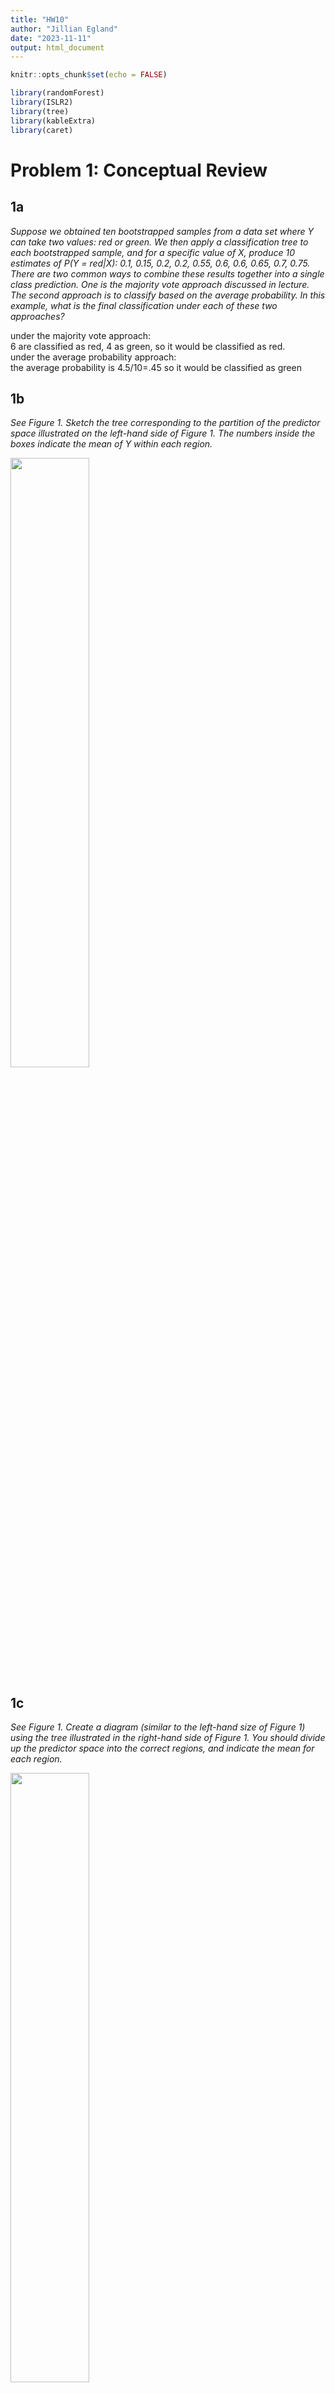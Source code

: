 ```yaml
---
title: "HW10"
author: "Jillian Egland"
date: "2023-11-11"
output: html_document
---
```


```r
knitr::opts_chunk$set(echo = FALSE)
```
```r
library(randomForest)
library(ISLR2)
library(tree)
library(kableExtra)
library(caret)

```

# Problem 1: Conceptual Review
## 1a 
*Suppose we obtained ten bootstrapped samples from a data set where Y can take two values: red or green. We then apply a classification tree to each bootstrapped sample, and for a specific value of X, produce 10 estimates of P(Y = red|X): 0.1, 0.15, 0.2, 0.2, 0.55, 0.6, 0.6, 0.65, 0.7, 0.75.*  
*There are two common ways to combine these results together into a single class prediction. One is the majority vote approach discussed in lecture. The second approach is to classify based on the average probability. In this example, what is the final classification under each of these two approaches?*  

under the majority vote approach:  
6 are classified as red, 4 as green, so it would be classified as red.  
under the average probability approach:  
the average probability is 4.5/10=.45 so it would be classified as green  

## 1b 
*See Figure 1. Sketch the tree corresponding to the partition of the predictor space illustrated on the left-hand side of Figure 1. The numbers inside the boxes indicate the mean of Y within each region.*  

![](IMG_1215.jpg){width=50%}

## 1c 
*See Figure 1. Create a diagram (similar to the left-hand size of Figure 1) using the tree illustrated in the right-hand side of Figure 1. You should divide up the predictor space into the correct regions, and indicate the mean for each region.*  

![](IMG_1217.jpg){width=50%}

## 1d 
*Can bagging ever result in a higher variance than an individual tree? Justify your answer by a simple argument using statistical ideas or theory.*  

No, it will always result in a lower variance, but sometimes the reduction in variance is only a small one. Using bagging, we average the trees which reduces the variance. the variance of the average  of independent variables is σ^2/n, but if they are uncorrelated, the variance of their average is 1/4(var(Z1) + var(Z2) + 2Cov(Z1, Z2)). If the variables are very correlated, this correlation will decrease the amount of reduction in variance.  


# Problem 2: Basics of Decision Trees 
## 2a 
*Create a training set containing a random sample of 800 observations, and a test set containing the remaining observations.*  

```r
set.seed(2)
n = dim(OJ)[1]
train_index = sample(1:n,800,replace=F)
train = OJ[train_index,]
test = OJ[-train_index,] 


```

## 2b 
*Fit a tree to the training data with Purchase as the response and the other variables as predictors. Produce summary statistics about the tree (using the summary() function) and describe the results obtained. What is the training error? How many terminal nodes does the tree have?*  

training error: 127/800  
9 terminal nodes  
```r
tree.oj = tree(Purchase~.,data=train)
summary(tree.oj)

```
 


## 2c 
*Type in the name of the tree object in order to get a detailed text output. Pick one of the terminal nodes and interpret the information displayed.*  

terminal node: 25) PriceDiff > -0.35 81  103.10 CH ( 0.66667 0.33333 ) * 
When LoyalCH is >0.5036 and <0.738 and PriceDiff is <0.265 and >-0.35, the predicted response is CH.   
```r
tree.oj
```

## 2d 
*Create a plot of the tree, and interpret the results.*  

This tree only used LoyalCH, Store, PriceDiff, SpecialCH, and WeekofPurchase as spliting points, so it has deemed those most important. Since LoyalCH is the first split, it had the largest reduction in MSE.  
```r
plot(tree.oj)
text(tree.oj,pretty=0)

```

## 2e 
*Predict the response on the test set and report the confusion matrix. What is the test error?*  

confusion matrix and misclassification rate:  
```r
tree.pred = predict(tree.oj, newdata=test, type='class')

table(tree.pred,test$Purchase)
mean(tree.pred!=test$Purchase)


```

## 2f 
*Apply cv.tree() to determine the optimal tree size. Produce a plot with tree size on the x-axis and cross-validated classification error rate on the y-axis.*  

```r
cv.oj = cv.tree(tree.oj) #performs CV in on order to the determine the optimal level of tree complexity. 

plot(cv.oj$size, cv.oj$dev, type='b')


```

## 2g 
*What tree size corresponds to the lowest cross-validated classification error rate?*  

tree size corresponding to the lowest cross-validated classification error rate:  
```r
cv.oj$size[which.min(cv.oj$dev)]

```

## 2h 
*Produce a pruned tree corresponding to the optimal tree size obtained using cross-validation. If cross-validation does not lead to selection of a pruned tree, then create a pruned tree with five terminal nodes.*  

pruned tree of best size:  
```r
prune.oj= prune.tree(tree.oj,best=cv.oj$size[which.min(cv.oj$dev)]) #best represents the size of a specific subtree in the cost-complexity sequence to be returned

plot(prune.oj)
text(prune.oj,pretty=0)


```

## 2i 
*Compare the training error rates between the pruned and un-pruned trees. Which is higher? Is this what you expect? Explain.*  

the training misclassification rate is larger for the pruned tree. This is what I would expect as the original tree would be very overfit to the training data, so pruning it would increase the training error. 
```r
## original tree 
summary(tree.oj)$misclass ## train 

## pruned tree 
summary(prune.oj)$misclass

```

## 2j 
*Compare the test errors rates between the pruned and un-pruned trees. Which is higher? Is this what you expect? Explain.*  

The misclassification rates for both the pruned and unpruned trees are extremely similar. I would have expected the pruned tree to do better since it was less overfit. 
```r
## original tree 
mean(tree.pred!=test$Purchase) # test 


## pruned tree 
prune.pred = predict(prune.oj,newdata=test, type='class')
mean(prune.pred != test$Purchase)



```


# Problem 3: Bagging and Random Forests
## 3a 
*Split the data set into a training and test set. Convert Sales to a qualitative response, the same way we did in class.*  
```r
Carseats$High <- factor(ifelse(Carseats$Sales <=8, "No", "Yes"))
Carseats1 = Carseats[,-1]
train_index <- sample(1:nrow(Carseats1), 200)

train = Carseats1[train_index, ]
test = Carseats1[-train_index, ]


```

## 3b 
*Fit a classification tree to the training set. Use gini index as your splitting criteria. Plot the tree here and interpret the results. Report your training and test error.*  

This tree only used 8 variables out of 11. Advertising was the first split, and therefore the most important in lowering MSE, and Price was the second.  
Training MSE: 27/200 = 0.145  
Test MSE: .325
```r
tree.car = tree(High~., data=train, split='gini')
summary(tree.car)$misclass

tree.pred = predict(tree.car, newdata=test, type='class')
mean(tree.pred!=test$High)

summary(tree.car)
```
```r
plot(tree.car)
text(tree.car,pretty=0)

```

## 3c 
*Implement cross-validation to obtain the optimal level of tree complexity. What size tree is optimal? What is the test error for the pruned tree?*  

optimal tree size:   
```r
cv.car = cv.tree(tree.car)
#cv.car
cv.car$size[which.min(cv.car$dev)]
```
test MSE for pruned tree: 
```r
prune.car= prune.tree(tree.car,best=cv.car$size[which.min(cv.car$dev)])
pred.car = predict(prune.car, newdata=test, type='class')
mean(pred.car!=test$High)

```

## 3d 
*Implementing bagging on the training set. Set B = 500, where B is the number of trees. What test error do you obtain? Use the importance() function to determine which variables are the most important and report them here.*  

test MSE: 0.205 
```r
bag.car = randomForest(High~.,data=train, mtry = dim(Carseats1)[2]-1, importance = TRUE, ntree=500)
#bag.car

yhat.bag =  predict(bag.car, newdata = test, type='class') 
mean(yhat.bag != test$High)
```
```r
importance(bag.car)
```

## 3e 
*Implement random forests on the training. Experiment with different values of m and report the test error for different values of m in a table.*  

```r
m_list = c(1:10)
error_list = rep(NA, 10)
for (m in m_list){
  rf.car = randomForest(High ~., data = train, mtry = m, importance = TRUE, ntree = 500)
  
  yhat.rf = predict(rf.car, newdata = test, type='class') 
  error_list[m] = mean(yhat.rf != test$High) 
  
  
}

#plot(m_list, error_list)
output = data.frame(cbind(m_list, error_list))
kable(output, format = "html") %>% kable_styling()


```

## 3f 
*Looking at your table from part (e), would it be appropriate to choose the m that gives us the smallest test error? Explain. (Hint: the answer is no.)*  

No, we cannot choose the one that produces the lowest test MSE. This is a form of double dipping as we just pick the model that does the best for the data given. It doesn't say anything about how well it performs on new data. 

## 3g 
*Technically m is a tuning parameter. Implement a data-driven approach to decide on the appropriate m. Report that value here.*  

I implemented 10 fold validation to test 10 different values of m. This method chose m=5 as the best value for m.  
```r
flds <- createFolds(train$High, k = 10, list = TRUE, returnTrain = FALSE)


M= c(1:10) # nearest neighbor values

cv_error = matrix(NA, 10, 10)

for(j in 1:10){
  m = M[j]
  for(i in 1:10){
    test_index = flds[[i]]
    
    train.cv = train[-test_index,]
    test.cv = train[test_index,]
    
    rf.car = randomForest(High ~., data = train.cv, mtry = m, importance = TRUE, ntree = 500)
    
    yhat.rf = predict(rf.car, newdata = test.cv, type='class') 
    #error_list[m] = mean(yhat.rf != test$High) 
    
    
    cv_error[i,j] = mean(test.cv$High!=yhat.rf)
  }
}

#mean of the columns 
#apply(cv_error,2,mean)
bestMIndex = which.min(apply(cv_error,2,mean))

M[bestMIndex]

```

## 3h 
*Obtain the OOB error estimation from implementing random forests. Set seed to be 1, B = 500, and m = 6. Write your own code to do so. Since this is a classification problem, the OOB error estimation will be calculated as the misclassification error (not the MSE). As general advice, you will want to run your code line-by-line and check the output. It can be frustrating to troubleshoot your code if you run chunks of code all at once. Report the following:*  

*What is the total number of bootstrapped trees the 4th observation appears?*  
i) The 4th observation appears in 300 trees  
```r
set.seed(1)
rf.car = randomForest(High ~., data = Carseats1, mtry = 6, importance = TRUE, ntree = 500, keep.inbag=TRUE)

table(rf.car$inbag[4,]!=0)


```


*Report your OOB error estimation. Copy/paste any relevant R code here.*  
iii) 
```r

allpred = predict(rf.car,newdata=Carseats1,predict.all=TRUE)$individual

n = dim(Carseats1)[1]

yhat = rep(NA,n)
for(i in 1:n){
  pred =  (allpred[i,rf.car$inbag[i,]==0]) # pred where obs i is oob 
  sum_yes = length(pred[pred=="Yes"]) # majority vote 
  sum_no = length(pred[pred=="No"])
  #yhat[i] = sum_yes > n/2  ## OOB prediction
  yhat[i] = 'No' 
  if (sum_yes > sum_no){
    yhat[i] = 'Yes'
  }
  
}

mean((yhat != Carseats1$High)^2)

#OOB error for when you have 500 trees 
#rf.car$mse[500]



```


*What is the OOB classification for the 10th observation (based on majority vote). What are the OOB proportions of ”No” and ”Yes” for observation 10?*  
ii)  
prediction for observation 10:  
```r
yhat[10]

pred =  (allpred[10,rf.car$inbag[10,]==0]) # pred where obs i is oob 
sum_yes = length(pred[pred=="Yes"]) # majority vote  
sum_no = length(pred[pred=="No"])
```
proportion of yeses and no's 
```r
sum_yes/length(pred)
sum_no/length(pred)

```










